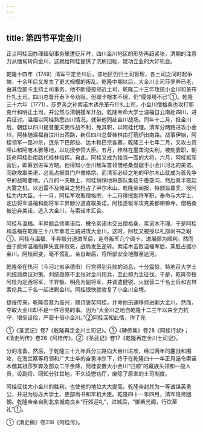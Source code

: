 ```yaml
---
---
---
```

title: 第四节平定金川
---



正当阿桂因办理缅甸事务屡遭贬斥时，四川金川地区的形势再趋紧张，清朝的注意力从缅甸转向金川，这就给阿桂提供了洗刷旧耻、建功立业的大好机会。

乾隆十四年（1749）清军平定金川后，该地区仍归土司管理，各土司之间时起争端，十余年后又发生了更大规模的叛乱。乾隆中期以后，大金川土司莎罗奔已老，由其侄郎卡主持土司事务。他不断侵掠邻近土司，乾隆二十三年攻掠小金川和革布什扎土司。四川总督开泰下令劝阻，但郎卡根本不理，仍“侵邻境不已”①。乾隆三十六年（1771），莎罗奔之孙索诺木诱杀革布什扎土司，小金川僧格桑也攻打鄂克什和明正土司，并公然与清朝援军开战。乾隆帝命大学士温福自云南赴四川，进兵征讨。温福以阿桂熟悉四川情况，就带他同赴金川战场。同年十二月，抵金川后，朝廷以四川提督董天弼作战不利，免其职，以阿桂代理。清军分两路进攻小金川，阿桂随温福自汶川出西路，新任四川总督桂林由打箭炉出南路。战事伊始，阿桂领军一路冲杀，连杀下巴郎拉、达木和巴宗各寨，乾隆三十七年二月，又攻占资哩山和阿喀木雅等地，以功授参赞大臣。五月，桂林在墨垄沟失利，被劾罢职，朝廷命阿桂赴南路代桂林指挥。自此，阿桂又成为独当一面的大将。六月，阿桂抵军营后，即筹划进军方略。他得知小金川叛军首领僧格桑盘踞于小金川河北的美诺。而欲攻取美诺，必先占据其门户僧格宗，而清军必经之地的甲尔木山就成为首先争夺的战略要地。八月的一天晚上，阿桂悄悄地将部队集结于墨垄沟，然后乘半夜起大雾之机，以迅雷不及掩耳之势抢占了甲尔木山。乾隆帝闻报，特颁旨嘉奖，授阿桂为内大臣。十一月，阿桂军攻取僧格宗，十二月得授副将军职，奉命与大学士、定边将军温福和副将军丰昇额分道直取美诺。阿桂遂驱军攻克美都喇嘛寺。僧格桑被迫弃美诺，逃入大金川，与索诺木汇合。

阿桂与温福、丰昇额会师美诺后，檄令索诺木交出僧格桑，索诺木不理。于是阿桂和温福在乾隆三十八年奏准三路进攻大金川。这时，阿桂又被授以礼部尚书之职①。阿桂与温福、丰昇额分道进军后，连夺叛军几个碉卡，进展颇为顺利。然而由于统帅温福指挥失宜并败死，战局发生逆转。索诺木击败温福军后，乘胜占据小金川。阿桂闻变，毫不慌乱，亲自断后，将所部安全地撤至达河。

乾隆帝在热河（今河北省承德市）行宫得到兵败的消息，十分震惊，特地召大学士刘统勋商议对策。刘统勋原不主张对金川用兵，至此却力主征伐。于是，乾隆帝授阿桂为定西将军，丰昇额、明亮为副将军，并调遣健锐、火器营二千名士兵和吉林索伦兵二千名一起进剿金川。阿桂很快就收复了小金川全境。

捷报传来，乾隆帝甚为高兴，赐诗褒奖阿桂，并命他迅速移师进剿大金川。然而，夺取大金川却不是一件容易的事。因为“大金川之地自乾隆十二三年以来全力抗守，增垒设险，严密十倍小金川。”②阿桂深知此情，作了充

①《圣武记》卷7《乾隆再定金川土司记》。①《碑传集》卷28《阿桂行状》；《清史列传》卷26《阿桂传》。②《圣武记》卷17《乾隆再定金川土司记》。

分的准备，然后，于乾隆三十九年兵分三路向大金川进攻，经过两年的鏖战和围攻，在海兰察等将领和广大士卒的奋勇冲杀下，终于在乾隆四十一年正月逼令索诺木偕其祖莎罗奔及部众二千余降，阿桂安置大小金川“归顺”的藏族头领和一般人员，设副将、同知分驻其地，不久设懋功厅，废除了原来的土司制度。

阿桂征伐大小金川的胜利，也使他的地位大大提高。乾隆帝封其为一等诚谋英勇公，并进为协办大学士、吏部尚书和军机大臣。乾隆四十一年四月，清军班师回朝。乾隆帝亲自到北京城南良乡“行郊迎礼”，进城后，“御紫光阁，行饮至礼”①。

①《清史稿》卷318《阿桂传》。